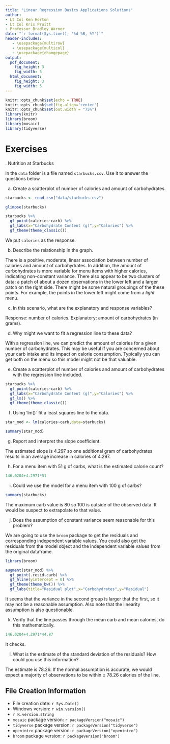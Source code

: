 ```yaml
---
title: "Linear Regression Basics Applications Solutions"
author:
- Lt Col Ken Horton
- Lt Col Kris Pruitt
- Professor Bradley Warner
date: "`r format(Sys.time(), '%d %B, %Y')`"
header-includes:
   - \usepackage{multirow}
   - \usepackage{multicol}
   - \usepackage{changepage}
output: 
  pdf_document:
    fig_height: 3
    fig_width: 5
  html_document:
    fig_height: 3
    fig_width: 5
---
```



```r
knitr::opts_chunk$set(echo = TRUE)
knitr::opts_chunk$set(fig.align='center')
knitr::opts_chunk$set(out.width = "75%")
library(knitr)
library(broom)
library(mosaic)
library(tidyverse)
```

# Exercises

\indent 1. Nutrition at Starbucks  

In the `data` folder is a file named `starbucks.csv`. Use it to answer the questions below.

a. Create a scatterplot of number of calories and amount of carbohydrates. 

```r
starbucks <- read_csv("data/starbucks.csv")
```

```r
glimpse(starbucks)
```

```r
starbucks %>%
  gf_point(calories~carb) %>%
  gf_labs(x="Carbohydrate Content (g)",y="Calories") %>%
  gf_theme(theme_classic())
```
We put `calories` as the response.

b. Describe the relationship in the graph. 

There is a positive, moderate, linear association between number of calories and amount of carbohydrates. In addition, the amount of carbohydrates is more variable for menu items with higher calories, indicating non-constant variance. There also appear to be two clusters of data: a patch of about a dozen observations in the lower left and a
larger patch on the right side. There might be some natural groupings of the these points. For example, the points in the lower left might come from a *light* menu.

c. In this scenario, what are the explanatory and response variables?  

Response: number of calories. Explanatory: amount of carbohydrates (in grams).


d. Why might we want to fit a regression line to these data?  

With a regression line, we can predict the amount of calories for a given number of carbohydrates. This may be useful if you are concerned about your carb intake and its impact on calorie consumption. Typically you can get both on the menu so this model might not be that valuable. 


e. Create a scatterplot of number of calories and amount of carbohydrates with the regression line included.

```r
starbucks %>%
  gf_point(calories~carb) %>%
  gf_labs(x="Carbohydrate Content (g)",y="Calories") %>%
  gf_lm() %>%
  gf_theme(theme_classic())
```

f. Using 'lm()` fit a least squares line to the data.  

```r
star_mod <- lm(calories~carb,data=starbucks)
```

```r
summary(star_mod)
```



g. Report and interpret the slope coefficient.  

The estimated slope is 4.297 so one additional gram of carbohydrates results in an average increase in calories of 4.297. 


h. For a menu item with 51 g of carbs, what is the estimated calorie count? 

```r
146.0204+4.2971*51
```



i. Could we use the model for a menu item with 100 g of carbs?  


```r
summary(starbucks)
```
The maximum carb value is 80 so 100 is outside of the observed data. It would be suspect to extrapolate to that value.


j. Does the assumption of constant variance seem reasonable for this problem?  

We are going to use the `broom` package to get the residuals and corresponding independent variable values. You could also get the residuals from the model object and the independent variable values from the original dataframe.

```r
library(broom)
```


```r
augment(star_mod) %>%
  gf_point(.resid~carb) %>%
  gf_hline(yintercept = 0) %>%
  gf_theme(theme_bw()) %>%
  gf_labs(title="Residual plot",x="Carbohydrates",y="Residual")
```


It seems that the variance in the second group is larger that the first, so it may not be a reasonable assumption. Also note that the linearity assumption is also questionable. 


k. Verify that the line passes through the mean carb and mean calories, do this mathematically.

```r
146.0204+4.2971*44.87
```
It checks. 


l. What is the estimate of the standard deviation of the residuals? How could you use this information? 

The estimate is 78.26. If the normal assumption is accurate, we would expect a majority of observations to be within $\pm$ 78.26 calories of the line.



## File Creation Information 

  * File creation date: `r Sys.Date()`
  * Windows version: `r win.version()`
  * `r R.version.string`
  * `mosaic` package version: `r packageVersion("mosaic")`
  * `tidyverse` package version: `r packageVersion("tidyverse")`
  * `openintro` package version: `r packageVersion("openintro")`
  * `broom` package version: `r packageVersion("broom")`
 




